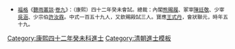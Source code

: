 {{Navbox
|name = 康熙四十二年癸未科殿試金榜
|title = 康熙四十二年（[[1703年]]）癸未科殿試金榜
|titlestyle = background-color:#FFD700;
|image =
|style = width:100%;text-align:center; 
|groupstyle = text-align:center; background-color:#FFD700;
|liststyle = text-align:center;
|state = {{{state<includeonly>|collapsed</includeonly>}}}
|group1 = 第一甲<br>賜進士及第<br>共3名
|list1 = '''[[王式丹]]''' - '''[[趙晉|趙　晉]]''' - '''[[錢名世]]'''

|group2 = 第二甲<br>賜進士出身<br>共50名
|list2 = [[汪灝|汪　灝]] - [[查慎行]] - [[何焯|何　焯]] - [[蔣廷錫]] - [[吳廷楨]] - [[陳邦彥 (清朝)|陳邦彥]] - [[薄有德]] - [[汪文炯]] - [[陳世倌]] - [[吳瞻淇]]<br>[[宮懋言]] - [[歸鴻|歸　鴻]] - [[唐執玉]] - [[汪份|汪　份]] - [[潘體震]] - [[廖賡謨]] - [[陸秉鑑]] - [[喬兆棟]] - [[孫兆奎 (康熙進士)|孫兆奎]] - [[查嗣珣]]<br>-{[[涂天相]]}- - [[万经|萬　經]] - [[沈嵩士]] - [[王澄慧]] - [[高徐基]] - [[陳嵩|陳　嵩]] - [[徐樹敏]] - [[朱秉哲]] - [[賀方來]] - [[朱書|朱　書]]<br>[[林祖望]] - [[許田|許　田]] - [[王元位]] - [[雲中官]] - [[俞梅|俞　梅]] - [[宋至|宋　至]] - [[楊存理]] - [[章藻功]] - [[韓貽豐]] - [[唐麟翔]]<br>[[伊太|伊　太]] - [[楊緒|楊　緒]] - [[吳蔚起]] - [[劉巗 (康熙進士)|劉　巗]] - [[朱廷宁]] - [[卞咸和]] - [[王遐祚]] - [[趙殿最]] - [[張自超]] - [[趙昌|趙　昌]]

|group3 = 第三甲<br>賜同進士出身<br>共113名
|list3 = [[張廷標]] - [[李陳常]] - [[龔廷颺]] - [[吳煐|吳　煐]] - [[趙琮|趙　琮]] - [[蔣嘉猷]] - [[王一元]] - [[孔幼儀]] - [[祝安國]] - [[李頌|李　頌]]<br>[[靳治岐]] - [[王邁|王　邁]] - [[陳人文]] - [[沈元煉]] - [[羅興義]] - [[馬汝爲]] - [[張士驤]] - [[錢晉珏]] - [[盛弘邃]] - [[西庫|西　庫]]<br>[[辛煒|辛　煒]] - [[王居建]] - [[劉金聲]] - [[詹嗣祿]] - [[李沐|李　沐]] - [[劉圻|劉　圻]] - [[阮應商]] - [[吳璉 (康熙進士)|吳　璉]] - [[朱琬|朱　琬]] - [[趙徵介]]<br>[[朱斯裕]] - [[邰衡|邰　衡]] - [[王延禮]] - [[謝履忠]] - [[柯喬年]] - [[耿古德]] - [[祝詒|祝　詒]] - [[張澂|張　澂]] - [[虞弘 (進士)|虞　弘]] - [[魏文碧]]<br>[[高志紳]] - [[劉祖任]] - [[胡忠本]] - [[周式度]] - [[蔣書升]] - [[葛斗南]] - [[閔衍|閔　衍]] - [[丁腹松]] - [[張晉 (康熙進士)|張　晉]] - [[薛祿天]]<br>[[王旐|王　旐]] - [[牛天宿 (康熙進士)|牛天宿]] - [[楊王發]] - [[黃大德]] - [[趙泰臨]] - [[王士鑰]] - [[熊學烈]] - [[李景迪]] - [[董泰|董　泰]] - [[郭誌|郭　誌]]<br>[[楊萬程 (康熙進士)|楊萬程]] - [[秦鎬|秦　鎬]] - [[魏世泰]] - [[李天祥]] - [[陳士敷]] - [[王嗣昌]] - [[萬肅鐸]] - [[李笈|李　笈]] - [[陳懋德]] - [[石拱極]]<br>[[王孚|王　孚]] - [[蔣肇|蔣　肇]] - [[王炳 (康熙進士)|王　炳]] - [[薛裔昌]] - [[阿進泰]] - [[吳相 (清朝)|吳　相]] - [[薛塏|薛　塏]] - [[李蘇|李　蘇]] - [[徐廷宣]] - [[李士楨]]<br>[[李堂|李　堂]] - [[王謹微]] - [[吳錫炤]] - [[吳天錫]] - [[劉興元 (康熙進士)|劉興元]] - [[康樵|康　樵]] - [[張瑤 (康熙進士)|張　瑤]] - [[高岱宗]] - [[何垣|何　垣]] - [[張秉盼]]<br>[[鄭爲龍]] - [[才住|才　住]] - [[秦源寬]] - [[韓黃|韓　黃]] - [[凌應揆]] - [[徐上|徐　上]] - [[刘洴|劉　汧]] - [[王漢周]] - [[萬民欽]] - [[張廷超]]<br>[[秦揚|秦　揚]] - [[張峩|張　峩]] - [[郭兆垣]] - [[馬駿 (康熙進士)|馬　駿]] - [[魏沅|魏　沅]] - [[千藻|千　藻]] - [[耿繡彝]] - [[勒騰額]] - [[李鳳翔]] - [[楊士文]]<br>[[劉敬德]] - [[何瑞|何　瑞]] - [[汪兆熊]]<span style="color: #FFFFFF;"> - －－－ - －－－ - －－－ - －－－ - －－－ - －－－ - －－－</span>
|belowstyle = text-align: center; background-color:#FFD700;
|below='''前一科：[[Template:康熙三十九年庚辰科殿試金榜|康熙三十九年庚辰科]]　'''·'''　後一科：[[Template:康熙四十五年丙戌科殿試金榜|康熙四十五年丙戌科]]'''<br>'''同科進士：[[Template:康熙四十二年癸未科武殿試金榜|康熙四十二年癸未武科]]'''
}}[[Category:康熙四十二年癸未科進士]]<noinclude>
[[Category:康熙四十二年癸未科進士| ]]
[[Category:清朝進士模板]]
*<small>[[福格]]《[[聽雨叢談]]·[[s:聽雨叢談/卷09|卷九]]》：（康熙）四十二年癸未會試。總裁：內閣[[熊賜履]]、冢宰[[陳廷敬]]、少宰[[吳涵 (康熙進士)|吳涵]]、少宗伯[[許汝霖]]。中式一百五十九人，又欽賜殿試三人。寶應[[王式丹]]，會狀聯元，時年五十九。</small>
</noinclude>